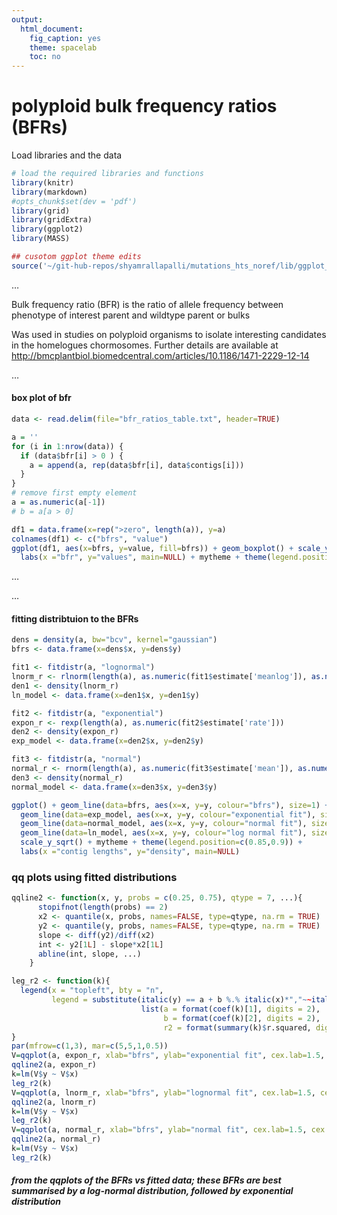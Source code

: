 ```yaml
---
output:
  html_document:
    fig_caption: yes
    theme: spacelab
    toc: no
---
```

# **polyploid bulk frequency ratios (BFRs)**

Load libraries and the data
```r
# load the required libraries and functions
library(knitr)
library(markdown)
#opts_chunk$set(dev = 'pdf')
library(grid)
library(gridExtra)
library(ggplot2)
library(MASS)

## cusotom ggplot theme edits
source('~/git-hub-repos/shyamrallapalli/mutations_hts_noref/lib/ggplot_theme.R')

```

...     

Bulk frequency ratio (BFR) is the ratio of allele frequency between phenotype of interest parent and wildtype parent or bulks

Was used in studies on polyploid organisms to isolate interesting candidates in the homelogues chormosomes.
Further details are available at [http://bmcplantbiol.biomedcentral.com/articles/10.1186/1471-2229-12-14](http://bmcplantbiol.biomedcentral.com/articles/10.1186/1471-2229-12-14)

...

#### box plot of bfr

```r
data <- read.delim(file="bfr_ratios_table.txt", header=TRUE)

a = ''
for (i in 1:nrow(data)) {
  if (data$bfr[i] > 0 ) {
    a = append(a, rep(data$bfr[i], data$contigs[i]))
  }
}
# remove first empty element
a = as.numeric(a[-1])
# b = a[a > 0]

df1 = data.frame(x=rep(">zero", length(a)), y=a)
colnames(df1) <- c("bfrs", "value")
ggplot(df1, aes(x=bfrs, y=value, fill=bfrs)) + geom_boxplot() + scale_y_log10() +
  labs(x ="bfr", y="values", main=NULL) + mytheme + theme(legend.position="none")

```


...


...

#### fitting distribtuion to the BFRs

```r

dens = density(a, bw="bcv", kernel="gaussian")
bfrs <- data.frame(x=dens$x, y=dens$y)

fit1 <- fitdistr(a, "lognormal")
lnorm_r <- rlnorm(length(a), as.numeric(fit1$estimate['meanlog']), as.numeric(fit1$estimate['sdlog']))
den1 <- density(lnorm_r)
ln_model <- data.frame(x=den1$x, y=den1$y)

fit2 <- fitdistr(a, "exponential")
expon_r <- rexp(length(a), as.numeric(fit2$estimate['rate']))
den2 <- density(expon_r)
exp_model <- data.frame(x=den2$x, y=den2$y)

fit3 <- fitdistr(a, "normal")
normal_r <- rnorm(length(a), as.numeric(fit3$estimate['mean']), as.numeric(fit3$estimate['sd']))
den3 <- density(normal_r)
normal_model <- data.frame(x=den3$x, y=den3$y)

ggplot() + geom_line(data=bfrs, aes(x=x, y=y, colour="bfrs"), size=1) +
  geom_line(data=exp_model, aes(x=x, y=y, colour="exponential fit"), size=1) +
  geom_line(data=normal_model, aes(x=x, y=y, colour="normal fit"), size=1) +
  geom_line(data=ln_model, aes(x=x, y=y, colour="log normal fit"), size=1) +
  scale_y_sqrt() + mytheme + theme(legend.position=c(0.85,0.9)) +
  labs(x ="contig lengths", y="density", main=NULL)

```



### qq plots using fitted distributions

```r
qqline2 <- function(x, y, probs = c(0.25, 0.75), qtype = 7, ...){
      stopifnot(length(probs) == 2)
      x2 <- quantile(x, probs, names=FALSE, type=qtype, na.rm = TRUE)
      y2 <- quantile(y, probs, names=FALSE, type=qtype, na.rm = TRUE)
      slope <- diff(y2)/diff(x2)
      int <- y2[1L] - slope*x2[1L]
      abline(int, slope, ...)
    }

leg_r2 <- function(k){
  legend(x = "topleft", bty = "n",
         legend = substitute(italic(y) == a + b %.% italic(x)*","~~italic(r)^2~"="~r2,
                             list(a = format(coef(k)[1], digits = 2),
                                  b = format(coef(k)[2], digits = 2),
                                  r2 = format(summary(k)$r.squared, digits = 3))))
}
par(mfrow=c(1,3), mar=c(5,5,1,0.5))
V=qqplot(a, expon_r, xlab="bfrs", ylab="exponential fit", cex.lab=1.5, cex.axis=1.5)
qqline2(a, expon_r)
k=lm(V$y ~ V$x)
leg_r2(k)
V=qqplot(a, lnorm_r, xlab="bfrs", ylab="lognormal fit", cex.lab=1.5, cex.axis=1.5)
qqline2(a, lnorm_r)
k=lm(V$y ~ V$x)
leg_r2(k)
V=qqplot(a, normal_r, xlab="bfrs", ylab="normal fit", cex.lab=1.5, cex.axis=1.5)
qqline2(a, normal_r)
k=lm(V$y ~ V$x)
leg_r2(k)

```


##### from the qqplots of the BFRs vs fitted data; these BFRs are best summarised by a log-normal distribution, followed by exponential distribution


